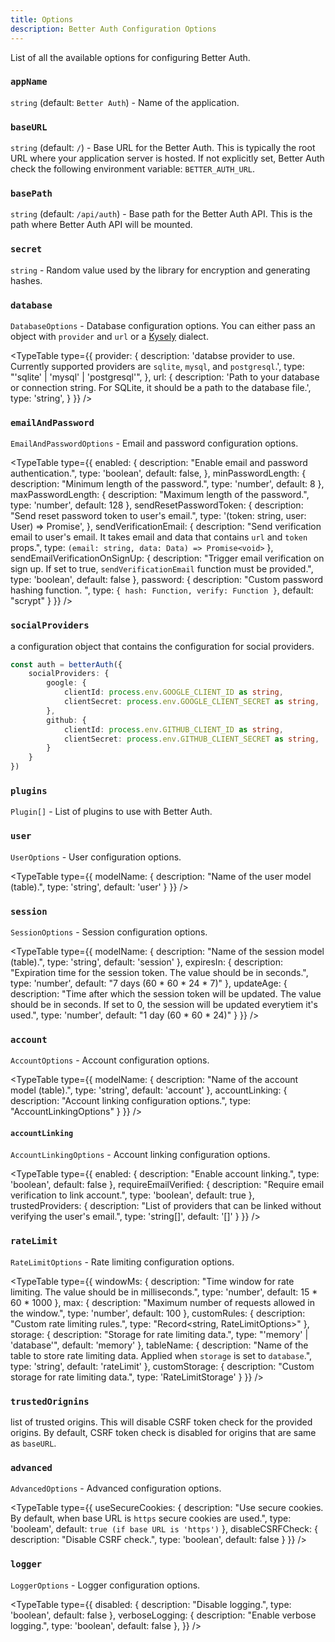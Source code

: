 ```yaml
---
title: Options
description: Better Auth Configuration Options
---
```


List of all the available options for configuring Better Auth.

### `appName`

`string` (default: `Better Auth`) - Name of the application.

### `baseURL`

`string` (default: `/`) - 	Base URL for the Better Auth. This is typically the root URL where your application server is hosted. If not explicitly set, Better Auth check the following environment variable: `BETTER_AUTH_URL`.

### `basePath`

`string` (default: `/api/auth`) - Base path for the Better Auth API. This is the path where Better Auth API will be mounted.

### `secret`

`string` - Random value used by the library for encryption and generating hashes.


### `database`

`DatabaseOptions` - Database configuration options. You can either pass an object with `provider` and `url` or a [Kysely](https://kysely.dev) dialect.

<TypeTable
  type={{
    provider: {
      description:
        'databse provider to use. Currently supported providers are `sqlite`, `mysql`, and `postgresql`.',
      type: "'sqlite' | 'mysql' | 'postgresql'",
    },
    url: {
        description: 'Path to your database or connection string. For SQLite, it should be a path to the database file.',
        type: 'string',
    }
  }}
/>

### `emailAndPassword`

`EmailAndPasswordOptions` - Email and password configuration options.

<TypeTable
  type={{
    enabled: {
      description: "Enable email and password authentication.",
      type: 'boolean',
      default: false,
    },
    minPasswordLength: {
      description: "Minimum length of the password.",
        type: 'number',
        default: 8
    },
    maxPasswordLength: {
      description: "Maximum length of the password.",
        type: 'number',
        default: 128
    },
    sendResetPasswordToken: {
      description: "Send reset password token to user's email.",
      type: '(token: string, user: User) => Promise<void>',
    },
    sendVerificationEmail: {
      description: "Send verification email to user's email. It takes email and data that contains `url` and `token` props.",
      type: `(email: string, data: Data) => Promise<void>`
    },
    sendEmailVerificationOnSignUp: {
      description: "Trigger email verification on sign up. If set to true, `sendVerificationEmail` function must be provided.",
      type: 'boolean',
      default: false
    },
    password: {
        description: "Custom password hashing function. ",
        type: `{
            hash: Function,
            verify: Function
        }`,
        default: "scrypt"
    }
  }}
/>

### `socialProviders`

a configuration object that contains the configuration for social providers.

```ts title="auth.ts"
const auth = betterAuth({
    socialProviders: {
        google: {
            clientId: process.env.GOOGLE_CLIENT_ID as string,
            clientSecret: process.env.GOOGLE_CLIENT_SECRET as string,
        },
        github: {
            clientId: process.env.GITHUB_CLIENT_ID as string,
            clientSecret: process.env.GITHUB_CLIENT_SECRET as string,
        }
    }
})
```

### `plugins`

`Plugin[]` - List of plugins to use with Better Auth.

### `user`

`UserOptions` - User configuration options.

<TypeTable
  type={{
        modelName: {
            description: "Name of the user model (table).",
            type: 'string',
            default: 'user'
        }
    }}
/>

### `session`

`SessionOptions` - Session configuration options.

<TypeTable
  type={{
        modelName: {
            description: "Name of the session model (table).",
            type: 'string',
            default: 'session'
        },
        expiresIn: {
            description: "Expiration time for the session token. The value should be in seconds.",
            type: 'number',
            default: "7 days (60 * 60 * 24 * 7)"
        },
        updateAge: {
            description: "Time after which the session token will be updated. The value should be in seconds. If set to 0, the session will be updated everytiem it's used.",
            type: 'number',
            default: "1 day (60 * 60 * 24)"
        }
    }}
/>

### `account`

`AccountOptions` - Account configuration options.

<TypeTable
  type={{
        modelName: {
            description: "Name of the account model (table).",
            type: 'string',
            default: 'account'
        },
        accountLinking: {
            description: "Account linking configuration options.",
            type: "AccountLinkingOptions"
        }
    }}
/>

#### `accountLinking`

`AccountLinkingOptions` - Account linking configuration options.

<TypeTable
  type={{
        enabled: {
            description: "Enable account linking.",
            type: 'boolean',
            default: false
        },
        requireEmailVerified: {
            description: "Require email verification to link account.",
            type: 'boolean',
            default: true
        },
        trustedProviders: {
            description: "List of providers that can be linked without verifying the user's email.",
            type: 'string[]',
            default: '[]'
        }
    }}
/>

### `rateLimit`

`RateLimitOptions` - Rate limiting configuration options.

<TypeTable
  type={{
        windowMs: {
            description: "Time window for rate limiting. The value should be in milliseconds.",
            type: 'number',
            default: 15 * 60 * 1000
        },
        max: {
            description: "Maximum number of requests allowed in the window.",
            type: 'number',
            default: 100
        },
        customRules: {
            description: "Custom rate limiting rules.",
            type: "Record<string, RateLimitOptions>"
        },
        storage: {
            description: "Storage for rate limiting data.",
            type: "'memory' | 'database'",
            default: 'memory'
        },
        tableName: {
            description: "Name of the table to store rate limiting data. Applied when `storage` is set to `database`.",
            type: 'string',
            default: 'rateLimit'
        },
        customStorage: {
            description: "Custom storage for rate limiting data.",
            type: 'RateLimitStorage'
        }
    }}
/>

### `trustedOrignins`

list of trusted origins. This will disable CSRF token check for the provided origins. By default, CSRF token check is disabled for origins that are same as `baseURL`.

### `advanced`

`AdvancedOptions` - Advanced configuration options.


<TypeTable
  type={{
        useSecureCookies: {
            description: "Use secure cookies. By default, when base URL is `https` secure cookies are used.",
            type: 'booleam',
            default: `true (if base URL is 'https')`
        },
        disableCSRFCheck: {
            description: "Disable CSRF check.",
            type: 'boolean',
            default: false
        }
    }}
/>



### `logger`

`LoggerOptions` - Logger configuration options.

<TypeTable
  type={{
        disabled: {
            description: "Disable logging.",
            type: 'boolean',
            default: false
        },
        verboseLogging: {
            description: "Enable verbose logging.",
            type: 'boolean',
            default: false
        },
    }}
/>